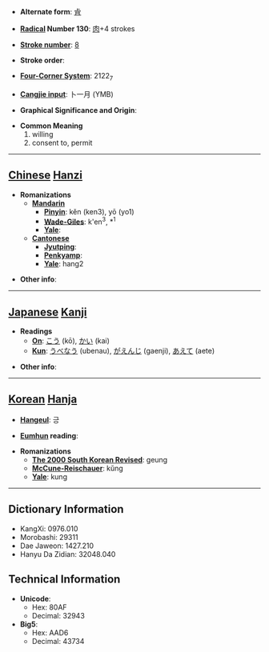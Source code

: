 * '''Alternate form''': [[肻]]

* '''[[Wiktionary:Chinese radical index| Radical]] Number 130''': [[Wiktionary:Chinese radical index 肉|肉]]+4 strokes

* '''[[Wiktionary:Chinese total strokes index|Stroke number]]''': [[Wiktionary:Chinese total strokes index 8|8]]

* '''Stroke order''': 

* '''[[Wiktionary:Chinese four corner index|Four-Corner System]]''': 2122<sub>7</sub>

* '''[[Wiktionary:Chinese Cangjie index|Cangjie input]]''': 卜一月 (YMB)

* '''Graphical Significance and Origin''': 

* '''Common Meaning'''
*#willing
*# consent to, permit


----

== [[Chinese]] [[Hanzi]] ==

* '''Romanizations'''
** '''[[Mandarin]]'''
*** '''[[Pinyin]]''': kěn (ken3), yō (yo1)
*** '''[[Wade-Giles]]''': k'en<sup>3</sup>, *<sup>1</sup>
*** '''[[Yale]]''': 
** '''[[Cantonese]]'''
*** '''[[Jyutping]]''':
*** '''[[Penkyamp]]''': 
*** '''[[Yale]]''': hang2

* '''Other info''': 

----

== [[Japanese]] [[Kanji]] ==

* '''Readings'''
** '''[[On]]''': [[こう]] (kō), [[かい]] (kai)
** '''[[Kun]]''': [[うべなう]] (ubenau), [[がえんじ]] (gaenji), [[あえて]] (aete)

* '''Other info''':  

----

== [[Korean]] [[Hanja]] ==

* '''[[Hangeul]]''': 긍

* '''[[Eumhun]] reading''': 

* '''Romanizations'''
** '''[[The 2000 South Korean Revised Romanization|The 2000 South Korean Revised]]''': geung
** '''[[McCune-Reischauer]]''': kŭng
** '''[[Yale]]''': kung

----

== Dictionary Information ==

* KangXi: 0976.010
* Morobashi: 29311
* Dae Jaweon: 1427.210
* Hanyu Da Zidian: 32048.040

== Technical Information ==

* '''Unicode''':
** Hex: 80AF
** Decimal: 32943
* '''Big5''':
** Hex: AAD6
** Decimal: 43734